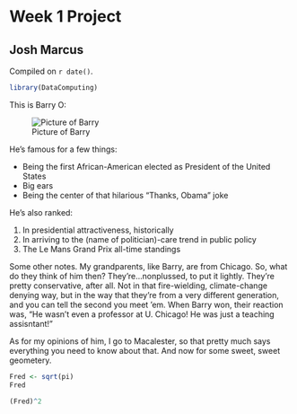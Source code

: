 # Week 1 Project  

## Josh Marcus

<!-- leave this material as is -->
Compiled on `r date()`.

```r
library(DataComputing)
```
<!-- put your content after this line -->

This is Barry O:

![Picture of Barry](http://assets.nydailynews.com/polopoly_fs/1.2113054.1423771570!/img/httpImage/image.jpg_gen/derivatives/article_750/obama13n-1-web.jpg)

He's famous for a few things:

* Being the first African-American elected as President of the United States
* Big ears
* Being the center of that hilarious "Thanks, Obama" joke

He's also ranked:

1. In presidential attractiveness, historically
1. In arriving to the (name of politician)-care trend in public policy
1. The Le Mans Grand Prix all-time standings

Some other notes. My grandparents, like Barry, are from Chicago. So, what do they think of him then? They're...nonplussed, to put it lightly. They're pretty conservative, after all. Not in that fire-wielding, climate-change denying way, but in the way that they're from a very different generation, and you can tell the second you meet 'em. When Barry won, their reaction was, "He wasn't even a professor at U. Chicago! He was just a teaching assisntant!"

As for my opinions of him, I go to Macalester, so that pretty much says everything you need to know about that. And now for some sweet, sweet geometery.

```r
Fred <- sqrt(pi)
Fred

```
```r
(Fred)^2
```



